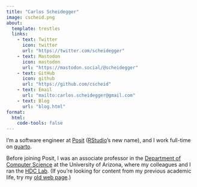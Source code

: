 ```yaml
---
title: "Carlos Scheidegger"
image: cscheid.png
about:
  template: trestles
  links:
    - text: Twitter
      icon: twitter
      url: "https://twitter.com/scheidegger"
    - text: Mastodon
      icon: mastodon
      url: "https://mastodon.social/@scheidegger"
    - text: GitHub
      icon: github
      url: "https://github.com/cscheid"
    - text: Email
      url: "mailto:carlos.scheidegger@gmail.com"
    - text: Blog
      url: "blog.html"
format:
  html:
    code-tools: false
---
```


::: {.column-page}

I'm a software engineer at [Posit](https://posit.co) ([RStudio](https://rstudio.com)'s new name), and I work full-time on [quarto](https://quarto.org). 

Before joining Posit, I was an associate professor in the [Department of Computer Science](https://www.cs.arizona.edu) at the University of Arizona, where my colleagues and I ran the [HDC Lab](https://hdc.cs.arizona.edu). (If you're looking for content from my previous academic life, try my [old web page](../index-old.html).)

:::